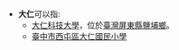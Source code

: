 *'''大仁'''可以指:
**[[大仁科技大學|大仁科技大學]]，位於[[臺灣|臺灣]][[屏東縣|屏東縣]][[鹽埔鄉|鹽埔鄉]]。
**[[臺中市西屯區大仁國民小學|臺中市西屯區大仁國民小學]]

{{disambig|Cat=二字建築物消歧義}}